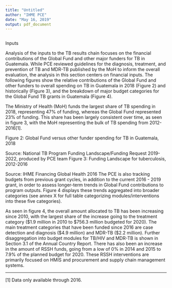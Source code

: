 ```yaml
---
title: "Untitled"
author: "IHME PCE"
date: "May 16, 2019"
output: pdf_document
---
```

```r
```

Inputs 
 
 
Analysis of the inputs to the TB results chain focuses on the financial contributions of the Global Fund and other major funders for TB in Guatemala. While PCE reviewed guidelines for the diagnosis, treatment, and prevention of TB and MDR-TB published by the MoH to inform the overall evaluation, the analysis in this section centers on financial inputs. The following figures show the relative contributions of the Global Fund and other funders to overall spending on TB in Guatemala in 2018 (Figure 2) and historically (Figure 3), and the breakdown of major budget categories for the Global Fund TB grants in Guatemala (Figure 4). 
 
 
The Ministry of Health (MoH) funds the largest share of TB spending in 2018, representing 47% of funding, whereas the Global Fund represented 23% of funding. This share has been largely consistent over time, as seen in figure 3, with the MoH representing the bulk of TB spending from 2012-2016[1]. 
 
 
Figure 2: Global Fund versus other funder spending for TB in Guatemala, 2018
  
 
Source: National TB Program Funding Landscape/Funding Request 2019-2022, produced by PCE team
Figure 3: Funding Landscape for tuberculosis, 2012-2016
  
 
Source: IHME Financing Global Health 2016
The PCE is also tracking budgets from previous grant cycles, in addition to the current 2016 - 2019 grant, in order to assess longer-term trends in Global Fund contributions to program outputs. Figure 4 displays these trends aggregated into broader categories (see annex X for full table categorizing modules/interventions into these five categories).
 
 
As seen in figure 4, the overall amount allocated to TB has been increasing since 2010, with the largest share of the increase going to the treatment category ($1.9 million in 2010 to $756.3 million budgeted for 2020). The main treatment categories that have been funded since 2016 are case detection and diagnosis ($4.9 million) and MDR-TB ($2.2 million). Further disaggregation into budget modules for TB/HIV and MDR-TB is shown in Section 3.1 of the Annual Country Report. There has also been an increase in the amount of RSSH funds, going from a low of 0% in 2014 and 2015 to 7.9% of the planned budget for 2020. These RSSH interventions are primarily focused on HMIS and procurement and supply chain management systems. 
 
 
 
 
________________ 
[1] Data only available through 2016.